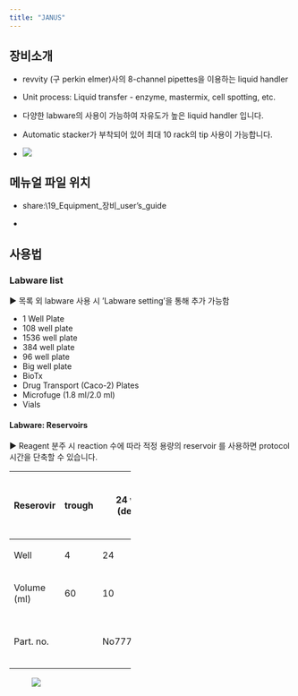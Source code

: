 ```yaml
---
title: "JANUS"
---
```


## 장비소개

-   revvity (구 perkin elmer)사의 8-channel pipettes을 이용하는 liquid handler

-   Unit process: Liquid transfer - enzyme, mastermix, cell spotting, etc.

-   다양한 labware의 사용이 가능하여 자유도가 높은 liquid handler 입니다.

-   Automatic stacker가 부착되어 있어 최대 10 rack의 tip 사용이 가능합니다.

-   ![](images/paste-3.png)

## 메뉴얼 파일 위치

-   share:\\19_Equipment\Biofoundry\바이오파운드리\_장비_user's_guide

-   

## 사용법

### Labware list

▶ 목록 외 labware 사용 시 'Labware setting'을 통해 추가 가능함

-   1 Well Plate
-   108 well plate
-   1536 well plate
-   384 well plate
-   96 well plate
-   Big well plate
-   BioTx
-   Drug Transport (Caco-2) Plates
-   Microfuge (1.8 ml/2.0 ml)
-   Vials

#### Labware: Reservoirs

▶ Reagent 분주 시 reaction 수에 따라 적정 용량의 reservoir 를 사용하면 protocol 시간을 단축할 수 있습니다.

<table style="width:43%;">
<colgroup>
<col style="width: 3%" />
<col style="width: 3%" />
<col style="width: 3%" />
<col style="width: 3%" />
<col style="width: 3%" />
<col style="width: 3%" />
<col style="width: 3%" />
<col style="width: 3%" />
<col style="width: 3%" />
<col style="width: 3%" />
<col style="width: 3%" />
</colgroup>
<thead>
<tr class="header">
<th style="text-align: left;"><p>Reserovir</p></th>
<th><p>trough</p></th>
<th><p>24 well (deep)</p></th>
<th><p>48 well</p></th>
<th><p>Washbolwl + 1trough</p></th>
<th><p>Washbowl+ 2 trough</p></th>
<th><p>4 well</p></th>
<th><p>8 row</p></th>
<th><p>12 column</p></th>
<th><p>12 column (low profile)</p></th>
<th><p>1 well</p></th>
</tr>
</thead>
<tbody>
<tr class="odd">
<td style="text-align: left;"><p>Well</p></td>
<td><p>4</p></td>
<td><p>24</p></td>
<td><p>48</p></td>
<td><p>1</p></td>
<td><p>2</p></td>
<td><p>4</p></td>
<td><p>8</p></td>
<td><p>12</p></td>
<td><p>12</p></td>
<td><p>1</p></td>
</tr>
<tr class="even">
<td style="text-align: left;"><p>Volume (ml)</p></td>
<td><p>60</p></td>
<td><p>10</p></td>
<td><p>5/7.5</p></td>
<td></td>
<td></td>
<td><p>73</p></td>
<td></td>
<td><p>21</p></td>
<td></td>
<td><p>287</p></td>
</tr>
<tr class="odd">
<td style="text-align: left;"><p>Part. no.</p></td>
<td></td>
<td><p>No77777236</p></td>
<td><p>No777237</p>
<p>No777238</p></td>
<td></td>
<td></td>
<td><p>600 9710</p></td>
<td></td>
<td><p>600 8700</p></td>
<td></td>
<td><p>600 8730</p></td>
</tr>
</tbody>
</table>

![![](images/paste-6.png)](images/paste-5.png)